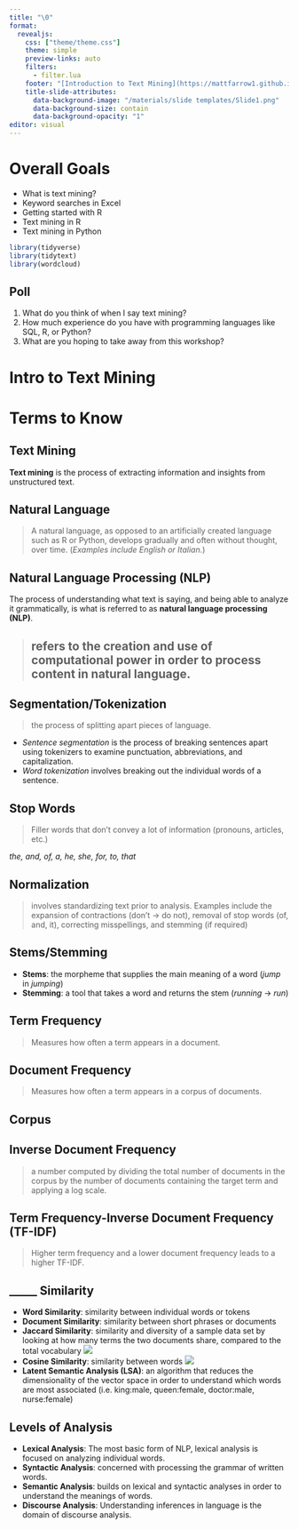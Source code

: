 ```yaml
---
title: "\0"
format: 
  revealjs:
    css: ["theme/theme.css"]
    theme: simple
    preview-links: auto
    filters: 
      - filter.lua
    footer: "[Introduction to Text Mining](https://mattfarrow1.github.io/apra-intro-to-text-mining/)"
    title-slide-attributes:
      data-background-image: "/materials/slide templates/Slide1.png"
      data-background-size: contain
      data-background-opacity: "1"
editor: visual
---
```


# Overall Goals

-   What is text mining?
-   Keyword searches in Excel
-   Getting started with R
-   Text mining in R
-   Text mining in Python

```r
library(tidyverse)
library(tidytext)
library(wordcloud)
```

## Poll

1.  What do you think of when I say text mining?
2.  How much experience do you have with programming languages like SQL, R, or Python?
3.  What are you hoping to take away from this workshop?

# Intro to Text Mining {background-image="/materials/slide templates/Slide3.png" background-size="contain"}

# Terms to Know

## Text Mining

**Text mining** is the process of extracting information and insights from unstructured text.

## Natural Language

> A natural language, as opposed to an artificially created language such as R or Python, develops gradually and often without thought, over time. (*Examples include English or Italian.*)

## Natural Language Processing (NLP)

The process of understanding what text is saying, and being able to analyze it grammatically, is what is referred to as **natural language processing (NLP)**.

> ## refers to the creation and use of computational power in order to process content in natural language.

## Segmentation/Tokenization

> the process of splitting apart pieces of language. 

-   *Sentence segmentation* is the process of breaking sentences apart using tokenizers to examine punctuation, abbreviations, and capitalization.
-   *Word tokenization* involves breaking out the individual words of a sentence.

## Stop Words

> Filler words that don't convey a lot of information (pronouns, articles, etc.)

*the, and, of, a, he, she, for, to, that*

## Normalization

> involves standardizing text prior to analysis. Examples include the expansion of contractions (don't -\> do not), removal of stop words (of, and, it), correcting misspellings, and stemming (if required)

## Stems/Stemming

- **Stems**: the morpheme that supplies the main meaning of a word (*jump* in *jumping*)
- **Stemming**: a tool that takes a word and returns the stem (*running* -> *run*)

## Term Frequency

> Measures how often a term appears in a document.

## Document Frequency

> Measures how often a term appears in a corpus of documents.

## Corpus

## Inverse Document Frequency

> a number computed by dividing the total number of documents in the corpus by the number of documents containing the target term and applying a log scale.

## Term Frequency-Inverse Document Frequency (TF-IDF)

> Higher term frequency and a lower document frequency leads to a higher TF-IDF.

## _____ Similarity

-   **Word Similarity**: similarity between individual words or tokens
-   **Document Similarity**: similarity between short phrases or documents
-   **Jaccard Similarity**: similarity and diversity of a sample data set by looking at how many terms the two documents share, compared to the total vocabulary
![](https://wikimedia.org/api/rest_v1/media/math/render/svg/eaef5aa86949f49e7dc6b9c8c3dd8b233332c9e7)
-   **Cosine Similarity**: similarity between words
![](https://wikimedia.org/api/rest_v1/media/math/render/svg/0a4c9a778656537624a3303e646559a429868863)
-   **Latent Semantic Analysis (LSA)**: an algorithm that reduces the dimensionality of the vector space in order to understand which words are most associated (i.e. king:male, queen:female, doctor:male, nurse:female)

## Levels of Analysis

-   **Lexical Analysis**: The most basic form of NLP, lexical analysis is focused on analyzing individual words.
-   **Syntactic Analysis**: concerned with processing the grammar of written words.
-   **Semantic Analysis**: builds on lexical and syntactic analyses in order to understand the meanings of words.
-   **Discourse Analysis**: Understanding inferences in language is the domain of discourse analysis.
